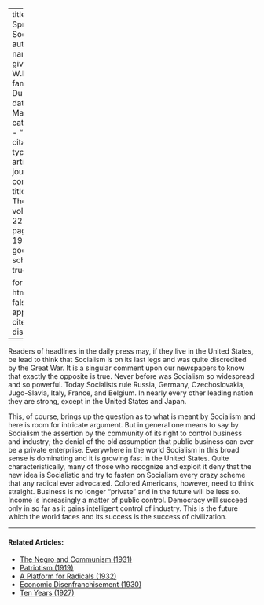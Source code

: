 
---
title: 'The Spread of Socialism'
author:
  - name:
      given: W.E.B.
      family: Du Bois
date: Mar. 1921
categories: 
  - ""
citation: 
  type: article-journal
  container-title: The Crisis
  volume: 22
  issue: 5
  page: 199-200
google-scholar: true

format:
  html:
    toc: false
    appendix-cite-as: display
---



Readers of headlines in the daily press may, if they live in the United States, be lead to think that Socialism is on its last legs and was quite discredited by the Great War. It is a singular comment upon our newspapers to know that exactly the opposite is true. Never before was Socialism so widespread and so powerful. Today Socialists rule Russia, Germany, Czechoslovakia, Jugo-Slavia, Italy, France, and Belgium. In nearly every other leading nation they are strong, except in the United States and Japan.

This, of course, brings up the question as to what is meant by Socialism and here is room for intricate argument. But in general one means to say by Socialism the assertion by the community of its right to control business and industry; the denial of the old assumption that public business can ever be a private enterprise. Everywhere in the world Socialism in this broad sense is dominating and it is growing fast in the United States. Quite characteristically, many of those who recognize and exploit it deny that the new idea is Socialistic and try to fasten on Socialism every crazy scheme that any radical ever advocated. Colored Americans, however, need to think straight. Business is no longer "private" and in the future will be less so. Income is increasingly a matter of public control. Democracy will succeed only in so far as it gains intelligent control of industry. This is the future which the world faces and its success is the success of civilization.

<!-- Similar articles start here -->
<div  class="clear-wrap"></div>
<hr>
#### Related Articles:

* [The Negro and Communism (1931)](/Volumes/38/09/negro_and_communism.html)
* [Patriotism (1919)](/Volumes/17/01/patriotism.html)
* [A Platform for Radicals (1932)](/Volumes/39/04/platform_for_radicals.html)
* [Economic Disenfranchisement (1930)](/Volumes/37/08/economic_disenfranchisement.html)
* [Ten Years (1927)](/Volumes/34/10/ten_years.html)

<!-- Similar articles end here -->